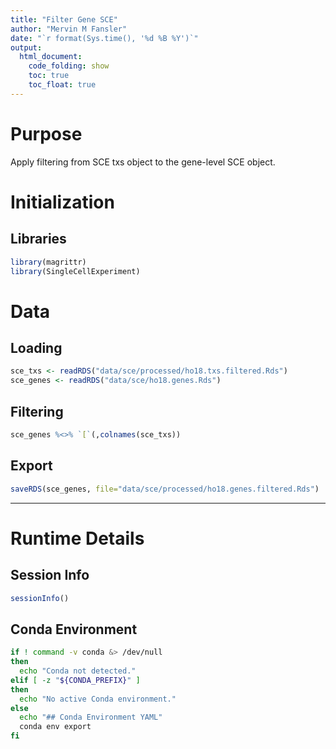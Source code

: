 ```yaml
---
title: "Filter Gene SCE"
author: "Mervin M Fansler"
date: "`r format(Sys.time(), '%d %B %Y')`"
output: 
  html_document: 
    code_folding: show
    toc: true
    toc_float: true
---
```


# Purpose

Apply filtering from SCE txs object to the gene-level SCE object.

# Initialization

## Libraries
```r
library(magrittr)
library(SingleCellExperiment)
```


# Data
## Loading
```r
sce_txs <- readRDS("data/sce/processed/ho18.txs.filtered.Rds")
sce_genes <- readRDS("data/sce/ho18.genes.Rds")
```

## Filtering
```r
sce_genes %<>% `[`(,colnames(sce_txs))
```

## Export
```r
saveRDS(sce_genes, file="data/sce/processed/ho18.genes.filtered.Rds")
```


---

# Runtime Details
## Session Info
```r
sessionInfo()
```

## Conda Environment
```bash
if ! command -v conda &> /dev/null
then
  echo "Conda not detected."
elif [ -z "${CONDA_PREFIX}" ]
then
  echo "No active Conda environment."
else
  echo "## Conda Environment YAML"
  conda env export
fi
```
